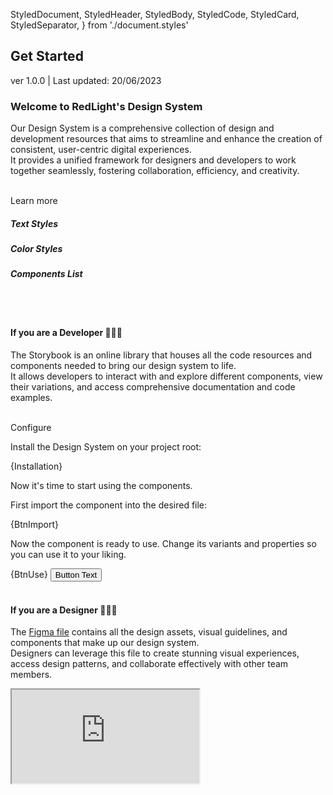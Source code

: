 
  StyledDocument,
  StyledHeader,
  StyledBody,
  StyledCode,
  StyledCard,
  StyledSeparator,
} from './document.styles'



<Meta title='Get Started' />

<StyledDocument>
  <StyledHeader>
    <h2>Get Started</h2>
    <p>ver 1.0.0 | Last updated: 20/06/2023</p>
  </StyledHeader>

  <StyledBody>
    <h3>Welcome to RedLight's Design System</h3>
    <p>
      Our Design System is a comprehensive collection of design and development resources that aims to streamline and enhance the creation of consistent, user-centric digital experiences.
      <br />
      It provides a unified framework for designers and developers to work together seamlessly, fostering collaboration, efficiency, and creativity.
    </p>
    <br />
    <span className="sub-heading">Learn more</span>
    <Flex gap="xlg">
      <StyledCard kind="style-guides-typography--page">
        <FontStyleIcon width={32} height={32} />
        <h5>Text Styles</h5>
      </StyledCard>
      <StyledCard kind="style-guides-colors--page">
        <ColorWheelIcon width={32} height={32} />
        <h5>Color Styles</h5>
      </StyledCard>
      <StyledCard kind="components-general-button--a-default">
        <Component1Icon width={32} height={32} />
        <h5>Components List</h5>
      </StyledCard>
    </Flex>
    <br />
    <StyledSeparator />
    <br />
    <h4>If you are a Developer 👨🏻‍💻</h4>
    <p>
      The Storybook is an online library that houses all the code resources and components needed to bring our design system to life.
      <br />
      It allows developers to interact with and explore different components, view their variations, and access comprehensive documentation and code examples.
    </p>
    <br />
    <span className="sub-heading">Configure</span>
    <p>Install the Design System on your project root:</p>
    <StyledCode style={{width: '100%'}}>{Installation}</StyledCode>
    <br />
    <p>Now it's time to start using the components.</p>
    <p>First import the component into the desired file:</p>
    <StyledCode style={{width: '100%'}}>{BtnImport}</StyledCode>
    <br />
    <p>Now the component is ready to use. Change its variants and properties so you can use it to your liking.</p>
    <Flex gap="sm" style={{alignItems: 'stretch'}}>
      <StyledCode style={{width: '50%'}}>{BtnUse}</StyledCode>
      <Flex style={{width: '50%', backgroundColor: '#F4F4F7', borderRadius: '4px'}}>
        <Button size="large" variant="primary">Button Text</Button>
      </Flex>
    </Flex>
    <br />
    <StyledSeparator />
    <br />
    <h4>If you are a Designer 👨🏻‍🎨</h4>
    <p>
      The <a href="/">Figma file</a> contains all the design assets, visual guidelines, and components that make up our design system.
      <br />
      Designers can leverage this file to create stunning visual experiences, access design patterns, and collaborate effectively with other team members.
    </p>
    <iframe style={{border: '1px solid rgba(0, 0, 0, 0.1)', width: '100%'}} height={450} src="https://www.figma.com/embed?embed_host=share&url=https%3A%2F%2Fwww.figma.com%2Ffile%2FrkRWOtSBgEd6wdfInQU2Oi%2FDesign-System%3Ftype%3Ddesign%26node-id%3D238%253A4773%26t%3DkCzoHDeJSbHSIlt3-1" allowfullscreen />
  </StyledBody>
</StyledDocument>
